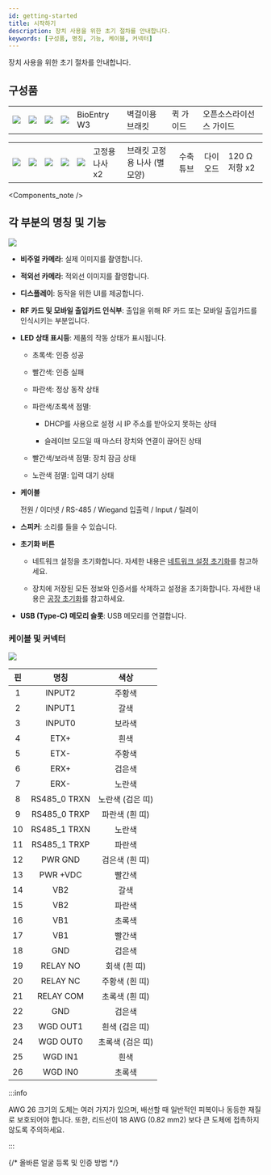 ```yaml
---
id: getting-started
title: 시작하기
description: 장치 사용을 위한 초기 절차를 안내합니다.
keywords: [구성품, 명칭, 기능, 케이블, 커넥터]
---
```


장치 사용을 위한 초기 절차를 안내합니다.

## 구성품

<Table className='component'>
<Tbody>
<Row className='center white'>

<Td><Image src='/img/device/bew3-component-device.svg' className='none' height={160} alone /></Td>

<Td><Image src='/img/device/bew3-component-bracket.svg' className='none' height={160} alone /></Td>

<Td><Image src='/img/device/component-quick-guide.svg' className='none' alone /></Td>

<Td><Image src='/img/device/component-oss-guide.svg' className='none' alone /></Td>

</Row>
<Row className='center'>

<Td>BioEntry W3</Td>

<Td>벽걸이용 브래킷</Td>

<Td>퀵 가이드</Td>

<Td>오픈소스라이선스 가이드</Td>

</Row>
</Tbody>
</Table>

<Table className='component'>
<Tbody>
<Row className='center white'>

<Td><Image src='/img/device/component-fixing-screws2.svg' className='none' alone /></Td>

<Td><Image src='/img/device/component-bracket-fixing-screw.svg' className='none' alone /></Td>

<Td><Image src='/img/device/component-shrink-tube.svg' className='none' alone /></Td>

<Td><Image src='/img/device/component-diode1.svg' className='none' alone /></Td>

<Td><Image src='/img/device/component-resistor2.svg' className='none' alone /></Td>

</Row>
<Row className='center'>

<Td>고정용 나사 x2</Td>

<Td>브래킷 고정용 나사 (별 모양)</Td>

<Td>수축 튜브</Td>

<Td>다이오드</Td>

<Td>120 Ω 저항 x2</Td>

</Row>
</Tbody>
</Table>


<Components_note />

## 각 부분의 명칭 및 기능

<Image src='/img/device/bew3-product-part.png' className='none' />

* **비주얼 카메라**: 실제 이미지를 촬영합니다.

* **적외선 카메라**: 적외선 이미지를 촬영합니다.

* **디스플레이**: 동작을 위한 UI를 제공합니다.

* **RF 카드 및 모바일 출입카드 인식부**: 출입을 위해 RF 카드 또는 모바일 출입카드를 인식시키는 부분입니다.

* **LED 상태 표시등**: 제품의 작동 상태가 표시됩니다.

  * 초록색: 인증 성공

  * 빨간색: 인증 실패

  * 파란색: 정상 동작 상태

  * 파란색/초록색 점멸:

      * <Cmd>DHCP</Cmd>를 사용으로 설정 시 IP 주소를 받아오지 못하는 상태

      * <Cmd>슬레이브</Cmd> 모드일 때 마스터 장치와 연결이 끊어진 상태

  * 빨간색/보라색 점멸: 장치 잠금 상태

  * 노란색 점멸: 입력 대기 상태

* **케이블**

  전원 / 이더넷 / RS-485 / Wiegand 입출력 / Input / 릴레이

* **스피커**: 소리를 들을 수 있습니다.

* **초기화 버튼**

  * 네트워크 설정을 초기화합니다. 자세한 내용은 [네트워크 설정 초기화](installation#reset-network-settings)를 참고하세요.

  * 장치에 저장된 모든 정보와 인증서를 삭제하고 설정을 초기화합니다. 자세한 내용은 [공장 초기화](installation#factory-reset)를 참고하세요.

* **USB (Type-C) 메모리 슬롯**: USB 메모리를 연결합니다.


### 케이블 및 커넥터

<Columns>
<Column>

<Image src='/img/device/bew3-cables-layout.png' alone width={500} className='none' />

</Column>
<Column className='padding--l10'>

| 핀 | 명칭 | 색상 |
| :--: | :--: | :--: |
| 1 | INPUT2 | 주황색 |
| 2 | INPUT1 | 갈색 |
| 3 | INPUT0 | 보라색 |
| 4 | ETX+ | 흰색 |
| 5 | ETX- | 주황색 |
| 6 | ERX+ | 검은색 |
| 7 | ERX- | 노란색 |
| 8 | RS485_0 TRXN | 노란색 (검은 띠) |
| 9 | RS485_0 TRXP | 파란색 (흰 띠) |
| 10 | RS485_1 TRXN | 노란색 |
| 11 | RS485_1 TRXP | 파란색 |
| 12 | PWR GND | 검은색 (흰 띠) |
| 13 | PWR +VDC | 빨간색 |
| 14 | VB2 | 갈색 |
| 15 | VB2 | 파란색 |
| 16 | VB1 | 초록색 |
| 17 | VB1 | 빨간색 |
| 18 | GND | 검은색 |
| 19 | RELAY NO | 회색 (흰 띠) |
| 20 | RELAY NC | 주황색 (흰 띠) |
| 21 | RELAY COM | 초록색 (흰 띠) |
| 22 | GND | 검은색 |
| 23 | WGD OUT1 | 흰색 (검은 띠) |
| 24 | WGD OUT0 | 초록색 (검은 띠) |
| 25 | WGD IN1 | 흰색 |
| 26 | WGD IN0 | 초록색 |

</Column>
</Columns>

:::info

AWG 26 크기의 도체는 여러 가지가 있으며, 배선할 때 일반적인 피복이나 동등한 재질로 보호되어야 합니다. 또한, 리드선이 18 AWG (0.82 mm2) 보다 큰 도체에 접촉하지 않도록 주의하세요.

:::

{/* 올바른 얼굴 등록 및 인증 방법 */}

<FaceEnrollCaution name='60~100 cm' />